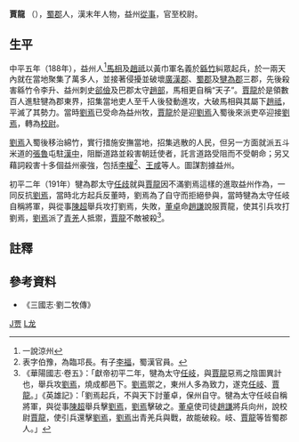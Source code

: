 '''賈龍 ''' （{{bd|？||191年|catIdx=J贾}}），[[蜀郡|蜀郡]]人，漢末年人物，益州[[從事|從事]]，官至校尉。

== 生平 ==
中平五年（188年），益州人<ref>一說涼州</ref>[[馬相|馬相]]及[[趙祗|趙祗]]以黃巾軍名義於[[緜竹|緜竹]]糾眾起兵，於一兩天內就在當地聚集了萬多人，並接著侵擾並破壞[[廣漢郡|廣漢郡]]、[[蜀郡|蜀郡]]及[[犍為郡|犍為郡]]三郡，先後殺害緜竹令李升、益州刺史[[郤儉|郤儉]]及巴郡太守[[趙部|趙部]]，馬相更自稱“天子”。[[賈龍|賈龍]]於是領數百人進駐犍為郡東界，招集當地吏人至千人後發動進攻，大破馬相與其屬下[[趙祗|趙祗]]，平滅了其勢力。當時[[劉焉|劉焉]]已受命為益州牧，[[賈龍|賈龍]]於是迎[[劉焉|劉焉]]入蜀後來派吏卒迎接[[劉焉|劉焉]]，轉為[[校尉|校尉]]。

[[劉焉|劉焉]]入蜀後移治綿竹，實行措施安撫當地，招集逃散的人民，但另一方面就派五斗米道的[[張魯|張魯]]屯駐[[漢中|漢中]]，阻斷道路並殺害朝廷使者，託言道路受阻而不受朝命；另又藉詞殺害十多個益州豪強，包括[[李權|李權]]<ref>表字伯豫，為臨邛長。有子[[李福|李福]]，蜀漢官員。</ref>、[[王咸|王咸]]等人。圖謀割據益州。

初平二年（191年）犍為郡太守[[任歧|任歧]]就與[[賈龍|賈龍]]因不滿劉焉這樣的進取益州作為，一同反抗[[劉焉|劉焉]]，當時北方起兵反董時，劉焉為了自守而拒絕參與，當時犍為太守任岐自稱將軍，與從事[[陳超|陳超]]舉兵攻打劉焉，失敗，[[董卓|董卓]]命[[趙謙|趙謙]]說服賈龍，使其引兵攻打劉焉，[[劉焉|劉焉]]派了[[青羌|青羌]]人抵禦，[[賈龍|賈龍]]不敵被殺<ref>《華陽國志·卷五》：「獻帝初平二年，犍為太守[[任岐|任岐]]，與[[賈龍|賈龍]]惡焉之陰圖異計也，舉兵攻[[劉焉|劉焉]]，燒成都邑下。[[劉焉|劉焉]]禦之，東州人多為致力，遂克[[任岐|任岐]]、[[賈龍|賈龍]]。」《英雄記》：「劉焉起兵，不與天下討董卓，保州自守。犍為太守任岐自稱將軍，與從事[[陳超|陳超]]舉兵擊[[劉焉|劉焉]]，[[劉焉|劉焉]]擊破之。[[董卓|董卓]]使司徒[[趙謙|趙謙]]將兵向州，說校尉[[賈龍|賈龍]]，使引兵還擊[[劉焉|劉焉]]，[[劉焉|劉焉]]出青羌兵與戰，故能破殺。岐、[[賈龍|賈龍]]等皆蜀郡人。」</ref>。

== 註釋 ==
{{reflist}}
== 參考資料 ==
*《三國志·劉二牧傳》

[[Category:東漢戰爭身亡者|J贾]]
[[Category:賈姓|L龙]]